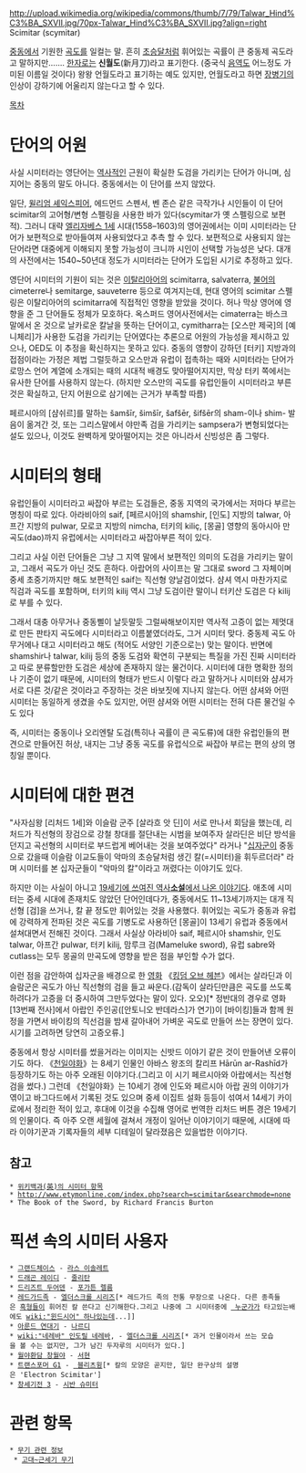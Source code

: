 http://upload.wikimedia.org/wikipedia/commons/thumb/7/79/Talwar_Hind%C3%BA_SXVII.jpg/70px-Talwar_Hind%C3%BA_SXVII.jpg?align=right Scimitar (scymitar)

[[중동]]에서 기원한 [[곡도]]를 일컬는 말. 흔히 [[초승달]]처럼 휘어있는 곡률이 큰 중동제 곡도라고 말하지만……. [[한자]]로는 '''신월도'''(新月刀)라고 표기한다. (중국식 [[음역]]도 어느정도 가미된 이름일 것이다) 왕왕 언월도라고 표기하는 예도 있지만, 언월도라고 하면 [[장병기]]의 인상이 강하기에 어울리지 않는다고 할 수 있다.

[[목차]]
= 단어의 어원 =
사실 시미터라는 영단어는 [[역사]]적인 근원이 확실한 도검을 가리키는 단어가 아니며, 심지어는 중동의 말도 아니다. 중동에서는 이 단어를 쓰지 않았다.

일단, [[윌리엄 셰익스피어]], 에드먼드 스펜서, 벤 존슨 같은 극작가나 시인들이 이 단어 scimitar의 고어형/변형 스펠링을 사용한 바가 있다(scymitar가 옛 스펠링으로 보편적). 그러니 대략 [[엘리자베스 1세]] 시대(1558–1603)의 영어권에서는 이미 시미터라는 단어가 보편적으로 받아들여져 사용되었다고 추측 할 수 있다. 보편적으로 사용되지 않는 단어라면 대중에게 이해되지 못할 가능성이 크니까 시인이 선택할 가능성은 낮다. 대개의 사전에서는 1540~50년대 정도가 시미터라는 단어가 도입된 시기로 추정하고 있다.

영단어 시미터의 기원이 되는 것은 [[이탈리아어]]의 scimitarra, salvaterra, [[불어]]의 cimeterre나 semitarge, sauveterre 등으로 여겨지는데, 현대 영어의 scimitar 스펠링은 이탈리아어의 scimitarra에 직접적인 영향을 받았을 것이다. 허나 막상 영어에 영향을 준 그 단어들도 정체가 모호하다.
옥스퍼드 영어사전에서는 cimaterra는 바스크 말에서 온 것으로 날카로운 칼날을 뜻하는 단어이고, cymitharra는 [오스만 제국]의 [예니체리]가 사용한 도검을 가리키는 단어였다는 추론으로 어원의 가능성을 제시하고 있으나, OED도 이 추정을 확신하지는 못하고 있다. 중동의 영향이 강하던 [터키] 지방과의 접점이라는 가정은 제법 그럴듯하고 오스만과 유럽이 접촉하는 때와 시미터라는 단어가 로망스 언어 계열에 소개되는 때의 시대적 배경도 맞아떨어지지만, 막상 터키 쪽에서는 유사한 단어를 사용하지 않는다. (하지만 오스만의 곡도를 유럽인들이 시미터라고 부른 것은 확실하고, 단지 어원으로 삼기에는 근거가 부족할 따름)

페르시아의 [샴쉬르]를 말하는 šamšīr, šimšīr, šafšēr, šifšēr의 sham-이나 shim- 발음이 옮겨간 것, 또는 그리스말에서 야만족 검을 가리키는 sampsera가 변형되었다는 설도 있으나, 이것도 완벽하게 맞아떨어지는 것은 아니라서 신빙성은 좀 그렇다.

= 시미터의 형태 = 
유럽인들이 시미터라고 싸잡아 부르는 도검들은, 중동 지역의 국가에서는 저마다 부르는 명칭이 따로 있다. 아라비아의 saif, [페르시아]의 shamshir, [인도] 지방의 talwar, 아프간 지방의 pulwar, 모로코 지방의 nimcha, 터키의 kiliç, [몽골] 영향의 동아시아 만곡도(dao)까지 유럽에서는 시미터라고 싸잡아부른 적이 있다.

그리고 사실 이런 단어들은 그냥 그 지역 말에서 보편적인 의미의 도검을 가리키는 말이고, 그래서 곡도가 아닌 것도 흔하다. 아랍어의 사이프는 말 그대로 sword 그 자체이며 중세 초중기까지만 해도 보편적인 saif는 직선형 양날검이었다. 샴셔 역시 마찬가지로 직검과 곡도를 포함하며, 터키의 kilij 역시 그냥 도검이란 말이니 터키산 도검은 다 kilij로 부를 수 있다.

그래서 대충 아무거나 중동삘이 날듯말듯 그럴싸해보이지만 역사적 고증이 없는 제멋대로 만든 판타지 곡도에다 시미터라고 이름붙였더라도, 그거 시미터 맞다. 중동제 곡도 아무거에나 대고 시미터라고 해도 (적어도 서양인 기준으로는) 맞는 말이다. 반면에 shamshir나 talwar, kilij 등의 중동 도검와 확연히 구분되는 특질을 가진 진짜 시미터라고 따로 분류할만한 도검은 세상에 존재하지 않는 물건이다. 시미터에 대한 명확한 정의나 기준이 없기 때문에, 시미터의 형태가 반드시 이렇다 라고 말하거나 시미터와 샴셔가 서로 다른 것/같은 것이라고 주장하는 것은 바보짓에 지나지 않는다. 어떤 샴셔와 어떤 시미터는 동일하게 생겼을 수도 있지만, 어떤 샴셔와 어떤 시미터는 전혀 다른 물건일 수도 있다

즉, 시미터는 중동이나 오리엔탈 도검(특히나 곡률이 큰 곡도류)에 대한 유럽인들의 편견으로 만들어진 허상, 내지는 그냥 중동 곡도를 유럽식으로 싸잡아 부르는 편의 상의 명칭일 뿐이다.

= 시미터에 대한 편견 = 
"사자심왕 [리처드 1세]와 이슬람 군주 [살라흐 앗 딘]이 서로 만나서 회담을 했는데, 리처드가 직선형의 장검으로 강철 창대를 절단내는 시범을 보여주자 살라딘은 비단 방석을 던지고 곡선형의 시미터로 부드럽게 베어내는 것을 보여주었다" 라거나 "[[십자군]]이 중동으로 갔을때 이슬람 이교도들이 악마의 초승달처럼 생긴 칼(=시미터)을 휘두르더라" 라며 시미터를 본 십자군들이 "악마의 칼"이라고 꺼렸다는 이야기도 있다.

하지만 이는 사실이 아니고 [http://odukhu.egloos.com/2492933 19세기에 쓰여진 역사'''소설'''에서 나온 이야기다]. 애초에 시미터는 중세 시대에 존재치도 않았던 단어인데다가, 중동에서도 11~13세기까지는 대개 직선형 [검]을 쓰거나, 칼 끝 정도만 휘어있는 것을 사용했다. 휘어있는 곡도가 중동과 유럽에 강력하게 전파된 것은 곡도를 기병도로 사용하던 [몽골]이 13세기 유럽과 중동에서 설쳐대면서 전해진 것이다. 그래서 사실상 아라비아 saif, 페르시아 shamshir, 인도 talwar, 아프간 pulwar, 터키 kilij, 맘루크 검(Mameluke sword), 유럽 sabre와 cutlass는 모두 몽골의 만곡도에 영향을 받은 점을 부인할 수가 없다.

이런 점을 감안하여 십자군을 배경으로 한 [[영화]] 《[[킹덤 오브 헤븐]]》에서는 살라딘과 이슬람군은 곡도가 아닌 직선형의 검을 들고 싸운다.(감독이 살라딘만큼은 곡도를 쓰도록 하려다가 고증을 더 중시하여 그만두었다는 말이 있다. 오오)[* 정반대의 경우로 영화 [13번째 전사]에서 아랍인 주인공([안토니오 반데라스]가 연기)이 [바이킹]들과 함께 원정을 가면서 바이킹의 직선검을 밤새 갈아내어 가벼운 곡도로 만들어 쓰는 장면이 있다. 시기를 고려하면 당연히 고증오류.]

중동에서 항상 시미터를 썼을거라는 이미지는 신밧드 이야기 같은 것이 만들어낸 오류이기도 하다.
《[[천일야화]]》는 8세기 인물인 아바스 왕조의 칼리프 Hārūn ar-Rashīd가 등장하기도 하는 아주 오래된 이야기다.(그리고 이 시기 페르시아와 아랍에서는 직선형 검을 썼다.) 그런데 《천일야화》는 10세기 경에 인도와 페르시아 아랍 권의 이야기가 엮이고 바그다드에서 기록된 것도 있으며 중세 이집트 설화 등등이 섞여서 14세기 카이로에서 정리한 적이 있고, 후대에 이것을 수집해 영어로 번역한 리처드 버튼 경은 19세기의 인물이다. 즉 아주 오랜 세월에 걸쳐서 개정이 일어난 이야기이기 때문에, 시대에 따라 이야기꾼과 기록자들의 세부 디테일이 달라졌음은 있을법한 이야기다.

== 참고 ==
 * [http://en.wikipedia.org/wiki/Scimitar 위키백과(英)의 시미터 항목]
 * http://www.etymonline.com/index.php?search=scimitar&searchmode=none
 * The Book of the Sword, by Richard Francis Burton

= 픽션 속의 시미터 사용자 =
 * [[그랜드체이스]] - [[라스 이솔레트]]
 * [[드래곤 레이디]] - [[줄리탄]]
 * [[드리즈트 두어덴]] - [[포가튼 렐름]]
 * [[레드가드]]족 - [[엘더스크롤 시리즈]][* 레드가드 족의 전통 무장으로 나온다. 다른 종족들은 [[흑형]]들이 휘어진 칼 쓴다고 신기해한다.그리고 나중에 그 시미터중에 [[티투스 메데 2세| 누군가]]가 타고있는배에도 [[wiki:"윈드시어" 하나]]있는데...]]
 * [[아룬드 연대기]] - [[나르디]]
 * [[wiki:"네레바" 인도릴 네레바]], - [[엘더스크롤 시리즈]][* 과거 인물이라서 쓰는 모습을 볼 수는 없지만, 그가 남긴 두자루의 시미터가 있다.]
 * [[월야환담 창월야]] - [[서현]]
 * [[트랜스포머 G1]] - [[블리츠윙(G1)| 블리츠윙]][* 칼의 모양은 곧지만, 일단 완구상의 설명은 'Electron Scimitar']
 * [[창세기전 3]] - [[시반 슈미터]] 

= 관련 항목 =
 * [[무기 관련 정보]]
  * [[고대~근세기 무기]]
